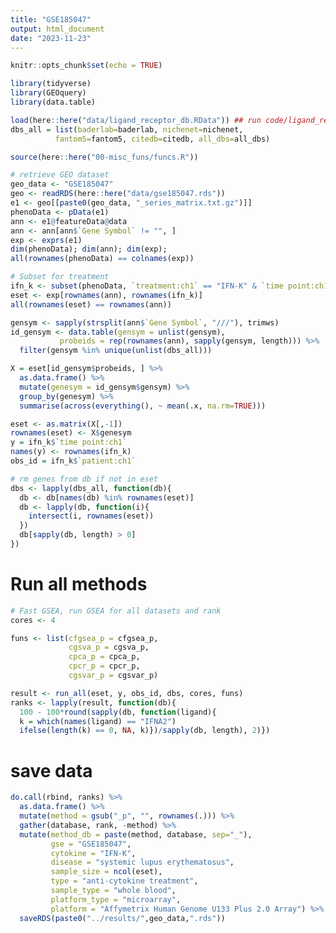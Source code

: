 ```yaml
---
title: "GSE185047"
output: html_document
date: "2023-11-23"
---
```


```r
knitr::opts_chunk$set(echo = TRUE)

library(tidyverse)
library(GEOquery)
library(data.table)

load(here::here("data/ligand_receptor_db.RData")) ## run code/ligand_receptor_dbs.Rmd first
dbs_all = list(baderlab=baderlab, nichenet=nichenet, 
          fantom5=fantom5, citedb=citedb, all_dbs=all_dbs)

source(here::here("00-misc_funs/funcs.R"))

```

```r
# retrieve GEO dataset
geo_data <- "GSE185047"
geo <- readRDS(here::here("data/gse185047.rds"))
e1 <- geo[[paste0(geo_data, "_series_matrix.txt.gz")]]
phenoData <- pData(e1)
ann <- e1@featureData@data
ann <- ann[ann$`Gene Symbol` != "", ]
exp <- exprs(e1)
dim(phenoData); dim(ann); dim(exp);
all(rownames(phenoData) == colnames(exp))

# Subset for treatment
ifn_k <- subset(phenoData, `treatment:ch1` == "IFN-K" & `time point:ch1` %in% c("Dose 1 on Week 0", "Follow-up on Week 36") )
eset <- exp[rownames(ann), rownames(ifn_k)]
all(rownames(eset) == rownames(ann))

gensym <- sapply(strsplit(ann$`Gene Symbol`, "///"), trimws)
id_gensym <- data.table(gensym = unlist(gensym),
           probeids = rep(rownames(ann), sapply(gensym, length))) %>% 
  filter(gensym %in% unique(unlist(dbs_all)))

X = eset[id_gensym$probeids, ] %>% 
  as.data.frame() %>% 
  mutate(genesym = id_gensym$gensym) %>% 
  group_by(genesym) %>% 
  summarise(across(everything(), ~ mean(.x, na.rm=TRUE)))

eset <- as.matrix(X[,-1])
rownames(eset) <- X$genesym
y = ifn_k$`time point:ch1`
names(y) <- rownames(ifn_k)
obs_id = ifn_k$`patient:ch1`

# rm genes from db if not in eset
dbs <- lapply(dbs_all, function(db){
  db <- db[names(db) %in% rownames(eset)]
  db <- lapply(db, function(i){
    intersect(i, rownames(eset))
  })
  db[sapply(db, length) > 0]
})

```


# Run all methods

```r
# Fast GSEA, run GSEA for all datasets and rank
cores <- 4

funs <- list(cfgsea_p = cfgsea_p,
             cgsva_p = cgsva_p,
             cpca_p = cpca_p,
             cpcr_p = cpcr_p,
             cgsvar_p = cgsvar_p)

result <- run_all(eset, y, obs_id, dbs, cores, funs)
ranks <- lapply(result, function(db){
  100 - 100*round(sapply(db, function(ligand){ 
  k = which(names(ligand) == "IFNA2")
  ifelse(length(k) == 0, NA, k)})/sapply(db, length), 2)})
```

# save data

```r
do.call(rbind, ranks) %>% 
  as.data.frame() %>% 
  mutate(method = gsub("_p", "", rownames(.))) %>% 
  gather(database, rank, -method) %>% 
  mutate(method_db = paste(method, database, sep="_"),
         gse = "GSE185047",
         cytokine = "IFN-K",
         disease = "systemic lupus erythematosus",
         sample_size = ncol(eset),
         type = "anti-cytokine treatment",
         sample_type = "whole blood",
         platform_type = "microarray",
         platform = "Affymetrix Human Genome U133 Plus 2.0 Array") %>% 
  saveRDS(paste0("../results/",geo_data,".rds"))
```

